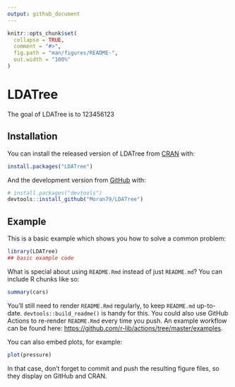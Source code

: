```yaml
---
output: github_document
---
```


<!-- README.md is generated from README.Rmd. Please edit that file -->

```r
knitr::opts_chunk$set(
  collapse = TRUE,
  comment = "#>",
  fig.path = "man/figures/README-",
  out.width = "100%"
)
```

# LDATree

<!-- badges: start -->
<!-- badges: end -->

The goal of LDATree is to 123456123

## Installation

You can install the released version of LDATree from [CRAN](https://CRAN.R-project.org) with:

``` r
install.packages("LDATree")
```

And the development version from [GitHub](https://github.com/) with:

``` r
# install.packages("devtools")
devtools::install_github("Moran79/LDATree")
```
## Example

This is a basic example which shows you how to solve a common problem:

```r
library(LDATree)
## basic example code
```

What is special about using `README.Rmd` instead of just `README.md`? You can include R chunks like so:

```r
summary(cars)
```

You'll still need to render `README.Rmd` regularly, to keep `README.md` up-to-date. `devtools::build_readme()` is handy for this. You could also use GitHub Actions to re-render `README.Rmd` every time you push. An example workflow can be found here: <https://github.com/r-lib/actions/tree/master/examples>.

You can also embed plots, for example:

```r
plot(pressure)
```

In that case, don't forget to commit and push the resulting figure files, so they display on GitHub and CRAN.
